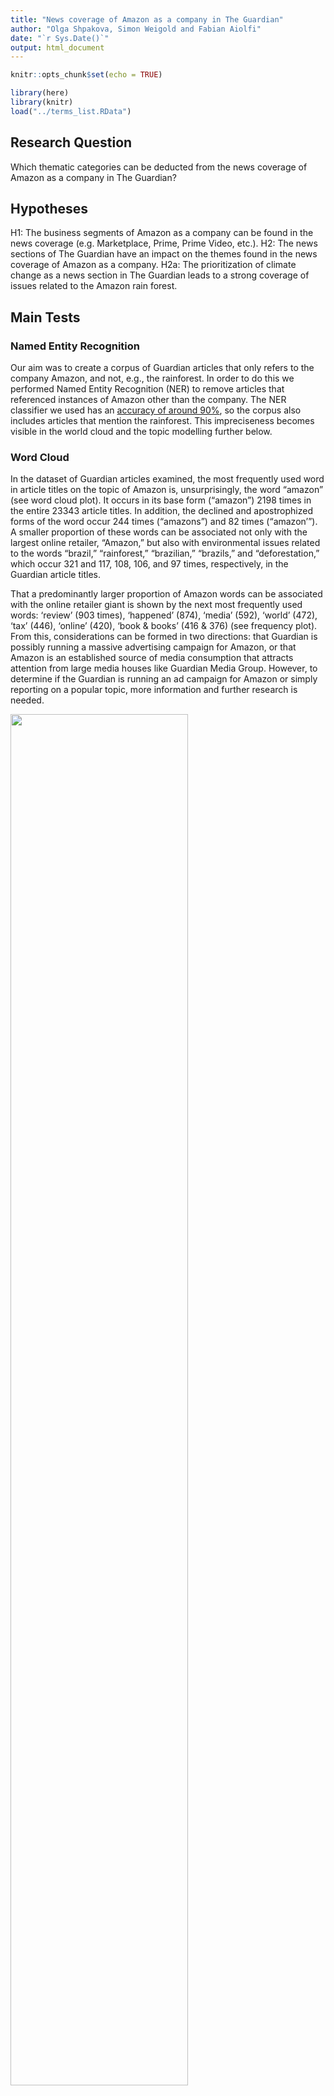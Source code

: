 ```yaml
---
title: "News coverage of Amazon as a company in The Guardian"
author: "Olga Shpakova, Simon Weigold and Fabian Aiolfi"
date: "`r Sys.Date()`"
output: html_document
---
```


```r
knitr::opts_chunk$set(echo = TRUE)

library(here)
library(knitr)
load("../terms_list.RData")
```

## Research Question
Which thematic categories can be deducted from the news coverage of Amazon as a company in The Guardian?

## Hypotheses
H1: The business segments of Amazon as a company can be found in the news coverage (e.g. Marketplace, Prime, Prime Video, etc.).
H2: The news sections of The Guardian have an impact on the themes found in the news coverage of Amazon as a company.
H2a: The prioritization of climate change as a news section in The Guardian leads to a strong coverage of issues related to the Amazon rain forest.

## Main Tests

### Named Entity Recognition
Our aim was to create a corpus of Guardian articles that only refers to the company Amazon, and not, e.g., the rainforest. In order to do this we performed Named Entity Recognition (NER) to remove articles that referenced instances of Amazon other than the company. The NER classifier we used has an [accuracy of around 90%](https://spacy.io/usage/facts-figures#benchmarks), so the corpus also includes articles that mention the rainforest. This impreciseness becomes visible in the world cloud and the topic modelling further below.

### Word Cloud
In the dataset of Guardian articles examined, the most frequently used word in article titles on the topic of Amazon is, unsurprisingly, the word "amazon" (see word cloud plot). It occurs in its base form ("amazon") 2198 times in the entire 23343 article titles. In addition, the declined and apostrophized forms of the word occur 244 times ("amazons") and 82 times ("amazon'"). A smaller proportion of these words can be associated not only with the largest online retailer, "Amazon," but also with environmental issues related to the words "brazil," "rainforest," "brazilian," "brazils," and "deforestation," which occur 321 and 117, 108, 106, and 97 times, respectively, in the Guardian article titles.

That a predominantly larger proportion of Amazon words can be associated with the online retailer giant is shown by the next most frequently used words: 'review' (903 times), 'happened' (874), 'media' (592), 'world' (472), 'tax' (446), 'online' (420), 'book & books' (416 & 376) (see frequency plot). From this, considerations can be formed in two directions: that Guardian is possibly running a massive advertising campaign for Amazon, or that Amazon is an established source of media consumption that attracts attention from large media houses like Guardian Media Group. However, to determine if the Guardian is running an ad campaign for Amazon or simply reporting on a popular topic, more information and further research is needed.

![](Rplot_Amazon_Word_Cloud.png){width=75%}
![](Rplot_Frequency_Amazon.png){width=75%}

### Topic Modelling
We used Latent Dirichlet allocation (LDA) to form topic models of the articles in our Guardian corpus. We set the number of topics to be ten. Training the model on the corpus took several hours, which prevented us from trying out different numbers of topics. This could be an interesting hyper-parameter to play with in future work.

The following table displays the ten most important terms for each topic. Based on these terms, we named each topic manually.

```r
kable(terms_list)
```

This figure displays the share of articles of each topic in our corpus. Unsurprisingly, articles referencing the company Amazon are the most common. The following three topics (Publishing, TV & Films, Digital) may refer to Amazon as a media giant, selling books, producing TV series and movies and offering digital services such as AWS. We see that around 10% of articles contain environmental references. This may include the Amazon rainforest, but perhaps also articles on the environmental impact of the company, due to its sheer size in the world. Why other the topics appear, such as Travel, Football or COVID-19 is currently unclear and would require further investigation.

![](topic_frequency_bar_plot.png){width=50%}

## Conclusion
The word cloud revealed that there is significant news coverage of Amazon as a company in The Guardian. Frequent word occurrences like "review", "media" or "book" indicate a representation of the various business segments of Amazon. Further analysis would be needed to fully confirm relations between terms and business; so far, it can only be assumed that for example the term "review" deals with products of Amazon.
The topic modelling further validates these assumptions. While the "Amazon Inc." category refers to typical Marketplace themes such as retail or delivery, other important categories show the importance of Amazon's media products within the news coverage. Furthermore, Amazon also appears in categories, which could be associated to The Guardian's news sections (as can be identified on The Guardian website). COVID-19, environment and football are examples of categories which can be deducted from these news sections.